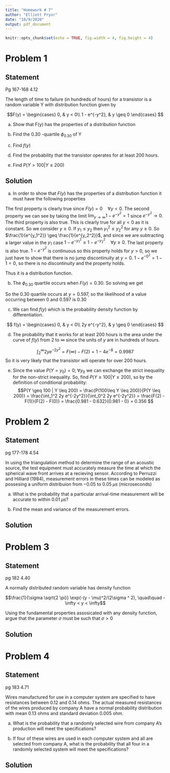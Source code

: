 ```yaml
---
title: "Homework # 7"
author: "Elliott Pryor"
date: "10/9/2020"
output: pdf_document
---
```


```r
knitr::opts_chunk$set(echo = TRUE, fig.width = 4, fig.height = 4)
```




# Problem 1
## Statement
Pg 167-168 4.12

The length of time to failure (in hundreds of hours) for a transistor is a random variable Y with
distribution function given by

$$F(y) = \begin{cases}
0, & y < 0\\
1 - e^{-y^2}, & y \geq 0
\end{cases}
$$

a. Show that F(y) has the properties of a distribution function

b. Find the 0.30 -quartile $\phi_{0.30}$ of Y

c. Find $f(y)$

d. Find the probability that the transistor operates for at least 200 hours.

e. Find $P(Y > 100 | Y \leq 200)$

\hrule
## Solution

a. In order to show that $F(y)$ has the properties of a distribution function it must have the following properties

\begin{align}
\lim_{y \to -\infty} F_Y (y) &= 0\\
\lim_{y \to \infty} F_Y (y) &= 1\\
\text{if } y_1 \leq y_2 \quad & \quad F(y_1) \leq F(y_2)\\
\lim_{y \to y_0 ^+} F_Y(y) &= F_Y(y)
\end{align}

The first property is clearly true since $F(y) = 0 \quad \forall y < 0$. 
The second property we can see by taking the limit $\lim_{y \to \infty} 1 - e^{-y^2} = 1$ since $e^{-y^2} \to 0$.
The third property is also true. This is clearly true for all $y < 0$ as it is constant. So we consider $y\geq 0$.
If $y_1 \leq y_2$ then $y_1 ^ 2 \leq y_2 ^2$ for any $y \geq 0$. So $\frac{1}{e^{y_1^2}} \geq \frac{1}{e^{y_2^2}}$, 
and since we are subtracting a larger value in the $y_1$ case $1 - e^{-y_1^2} \leq 1 - e^{-y_2^2} \quad \forall y \geq 0$.
The last property is also true. $1 - e^{-y^2}$ is continuous so this property holds for $y > 0$, so we just have to show that
there is no jump discontinuity at $y = 0$. $1 - e^{-0^2} = 1-1 = 0$, so there is no discontinuity and the property holds.

Thus it is a distribution function.

b. The $\phi _{0.30}$ quartile occurs when $F(y) = 0.30$. So solving we get 

\begin{align*}
1-e^{-y^2} &= 0.30\\
0.70 &= e^{-y^2}\\
\ln(0.70) &= -y^2\\
-\ln(0.70) &= y^2\\
\sqrt{-\ln(0.70)} &= y\\
0.597 &= y\\
\end{align*}

So the 0.30 quartile occurs at $y = 0.597$, so the likelihood of a value occurring between $0$ and $0.597$ is $0.30$

c. We can find $f(y)$ which is the probability density function by differentiation.

$$
f(y) = \begin{cases}
0, & y < 0\\
2y e^{-y^2}, & y \geq 0
\end{cases}
$$

d. The probability that it works for at least 200 hours is the area under the curve of $f(y)$ from $2$ to $\infty$ since the units of $y$ are in hundreds of hours. 

$$\int_2^\infty 2y e^{-2y^2} = F(\infty) - F(2) = 1 - 4 e^{-8} = 0.9987$$
So it is very likely that the transistor will operate for over 200 hours.


e. Since the value $P(Y=y_0) = 0 ;\; \forall y_0$ we can exchange the strict inequality for the non-strict inequality.
So, find $P(Y \geq 100 | Y \leq 200)$, so by the definition of conditional probability: 
$$P(Y \geq 100 | Y \leq 200) = \frac{P(100\leq Y \leq 200)}{P(Y \leq 200)} = \frac{\int_1^2 2y e^{-2y^2}}{\int_0^2 2y e^{-2y^2}} = \frac{F(2) - F(1)}{F(2) - F(0)} = \frac{0.981 - 0.632}{0.981 - 0} = 0.356 $$




# Problem 2
## Statement
pg 177-178 4.54

In using the triangulation method to determine the range of an acoustic source, the test equipment must accurately measure
the time at which the spherical wave front arrives at a recieving sensor.
According to Perruzzi and Hilliard (1984), measurement errors in these times can be modeled as possesing a uniform distribuion
from $-0.05$ to $0.05 \; \mu s$ (microseconds)

a. What is the probability that a particular arrival-time measurement will be accurate to within $0.01 \; \mu s$?

b. Find the mean and variance of the measurement errors.

\hrule
## Solution


# Problem 3
## Statement
pg 182 4.40

A normally distributed random variable has density function

$$\frac{1}{\sigma \sqrt{2 \pi}} \exp(-(y - \mu)^2/(2\sigma ^ 2), \quad\quad -\infty < y < \infty$$

Using the fundamental properties assosicated with any density function, 
argue that the parameter $\sigma$ must be such that $\sigma > 0$
\hrule

## Solution


# Problem 4
## Statement
pg 183 4.71

Wires manufactured for use in a computer system are specified to have resistances between $0.12$ and $0.14$ ohms.
The actual measured resistances of the wires produced by company A have a 
normal probability distribution with mean $0.13$ ohms and standard deviation $0.005$ ohm.

a. What is the probability that a randomly selected wire from company A's production will meet the specifications?

b. If four of these wires are used in each computer system and all are selected from company A,
what is the probability that all four in a randomly selected system will meet the specifications?
\hrule

## Solution






